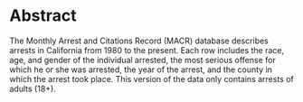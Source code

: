 # Abstract

The Monthly Arrest and Citations Record (MACR) database describes arrests in California from 1980 to the present. Each row includes the race, age, and gender of the individual arrested, the most serious offense for which he or she was arrested, the year of the arrest, and the county in which the arrest took place. This version of the data only contains arrests of adults (18+). 